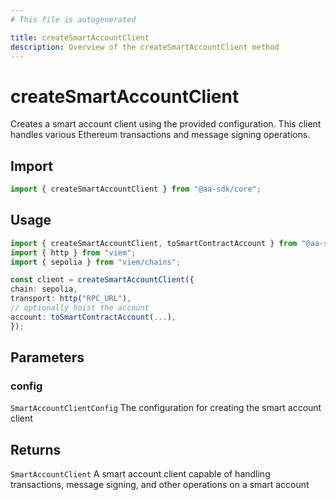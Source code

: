 ```yaml
---
# This file is autogenerated

title: createSmartAccountClient
description: Overview of the createSmartAccountClient method
---
```


# createSmartAccountClient

Creates a smart account client using the provided configuration. This client handles various Ethereum transactions and message signing operations.

## Import

```ts
import { createSmartAccountClient } from "@aa-sdk/core";
```

## Usage

```ts
import { createSmartAccountClient, toSmartContractAccount } from "@aa-sdk/core";
import { http } from "viem";
import { sepolia } from "viem/chains";

const client = createSmartAccountClient({
chain: sepolia,
transport: http("RPC_URL"),
// optionally hoist the account
account: toSmartContractAccount(...),
});
```

## Parameters

### config

`SmartAccountClientConfig`
The configuration for creating the smart account client

## Returns

`SmartAccountClient`
A smart account client capable of handling transactions, message signing, and other operations on a smart account
